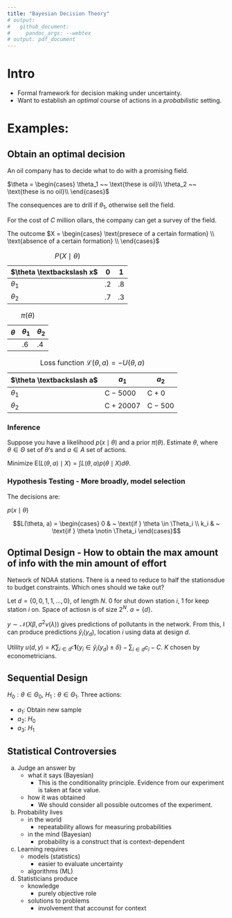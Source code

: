 ```yaml
---
title: "Bayesian Decision Theory"
# output:
#   github_document:
#     pandoc_args: --webtex
# output: pdf_document
---
```


\newcommand{\norm}[1]{\left\lVert#1\right\rVert}
\newcommand{\p}[1]{\left(#1\right)}
\newcommand{\bk}[1]{\left[#1\right]}
\newcommand{\bc}[1]{ \left\{#1\right\} }
\newcommand{\abs}[1]{ \left|#1\right| }
\newcommand{\mat}{ \begin{pmatrix} }
\newcommand{\tam}{ \end{pmatrix} }
\newcommand{\suml}{ \sum_{i=1}^n }
\newcommand{\prodl}{ \prod_{i=1}^n }
\newcommand{\ds}{ \displaystyle }
\newcommand{\df}[2]{ \frac{d#1}{d#2} }
\newcommand{\ddf}[2]{ \frac{d^2#1}{d{#2}^2} }
\newcommand{\pd}[2]{ \frac{\partial#1}{\partial#2} }
\newcommand{\pdd}[2]{\frac{\partial^2#1}{\partial{#2}^2} }
\newcommand{\N}{ \mathcal{N} }
\newcommand{\E}{ \text{E} }

# Intro

- Formal framework for decision making under uncertainty.
- Want to establish an *optimal* course of actions in a *probabilistic* setting.

# Examples:

## Obtain an optimal decision
An oil company has to decide what to do with a promising field.

$\theta = \begin{cases}
\theta_1 ~~ \text{these is oil}\\
\theta_2 ~~ \text{these is no oil}\\
\end{cases}$

The consequences are to drill if $\theta_1$, otherwise sell the field.

For the cost of $C$ million ollars, the company can get a survey of the field.

The outcome $X = \begin{cases}
\text{presece of a certain formation} \\
\text{absence of a certain formation} \\
\end{cases}$


| $\theta \textbackslash x$ | 0 | 1 |
|---|---|---|
| $\theta_1$ | .2 | .8 |
| $\theta_2$ | .7 | .3 |
Table: $P(X\mid\theta)$


| $\theta$ | $\theta_1$ | $\theta_2$ |
|---|---|---|
|  | .6 | .4 |
Table: $\pi(\theta)$


| $\theta \textbackslash a$ | $a_1$ | $a_2$ |
|---|---|---|
| $\theta_1$ | C $-$ 5000  | C $+$ 0 |
| $\theta_2$ | C $+$ 20007 | C $-$ 500  |
Table: Loss function $\mathcal{L}(\theta, a) = -U(\theta, a)$


### Inference 
Suppose you have a likelihood $p(x\mid \theta)$ and a prior $\pi(\theta)$.
Estimate $\theta$, where $\theta \in \Theta$ set of $\theta$'s and $a \in A$
set of actions.

\begin{align*}
L_1(\theta,a) &= (a-\theta)^2 \\
L_2(\theta,a) &= (a-\theta)^T C (a-\theta)\\
L_3(\theta,a) &= \abs{a-\theta} \\
\end{align*}

Minimize $\E(L(\theta, a) \mid X) = \int L(\theta, a) p(\theta\mid X) d\theta$.

### Hypothesis Testing - More broadly, model selection

\begin{align*}
H_0: & ~ \theta \in \Theta_0\\
H_1: & ~ \theta \in \Theta_1\\
\end{align*}

The decisions are:

\begin{align*}
a_0 & ~ \text{accept $H_0$} \\
a_1 & ~ \text{accept $H_1$} \\
\end{align*}

$p(x\mid\theta)$

$$L(\theta, a) = \begin{cases}
0 & ~ \text{if } \theta \in \Theta_i \\
k_i & ~ \text{if } \theta \notin \Theta_i
\end{cases}$$

## Optimal Design - How to obtain the max amount of info with the min amount of effort

Network of NOAA stations. There is a need to reduce to half the stationsdue to
budget constraints. Which ones should we take out?

Let $d = \bc{0, 0, 1, 1, \dots, 0}$, of length $N$. 0 for shut down station $i$, 1
for keep station $i$ on. Space of actiosn is of size $2^N$. $a = \bc{d}$.

$y \sim \N(X\beta, \sigma^2 v(\lambda))$ gives predictions of pollutants in the
network. From this, I can produce predictions $\hat{y}_i(y_d)$, location $i$
using data at design $d$.

Utility $u(d, y) = K \sum_{i \in d^c} \mathbf{1}\bc{y_i \in \hat y_i(y_d) \pm
\delta} - \sum_{i \in d} c_i - C$. $K$ chosen by econometricians.

## Sequential Design
$H_0: \theta \in \Theta_0$, $H_1: \theta \in \Theta_1$.
Three actions:

- $a_1$: Obtain new sample
- $a_2$: $H_0$
- $a_3$: $H_1$

## Statistical Controversies

a. Judge an answer by
    - what it says (Bayesian)
        - This is the conditionality principle. Evidence from our experiment is taken at face value.
    - how it was obtained
        - We should consider all possible outcomes of the experiment.
b. Probability lives
    - in the world
        - repeatability allows for measuring probabilities
    - in the mind (Bayesian)
        - probability is a construct that is context-dependent
c. Learning requires
    - models (statistics)
        - easier to evaluate uncertainty
    - algorithms (ML)
d. Statisticians produce
    - knowledge
        - purely objective role
    - solutions to problems
        - involvement that accounst for context
